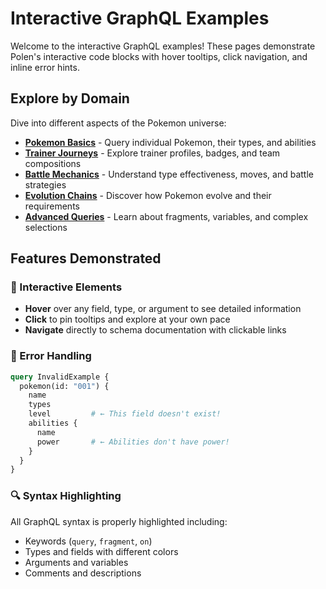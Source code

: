 # Interactive GraphQL Examples

Welcome to the interactive GraphQL examples! These pages demonstrate Polen's interactive code blocks with hover tooltips, click navigation, and inline error hints.

## Explore by Domain

Dive into different aspects of the Pokemon universe:

- **[Pokemon Basics](/examples/pokemon-basics)** - Query individual Pokemon, their types, and abilities
- **[Trainer Journeys](/examples/trainer-journeys)** - Explore trainer profiles, badges, and team compositions  
- **[Battle Mechanics](/examples/battle-mechanics)** - Understand type effectiveness, moves, and battle strategies
- **[Evolution Chains](/examples/evolution-chains)** - Discover how Pokemon evolve and their requirements
- **[Advanced Queries](/examples/advanced-queries)** - Learn about fragments, variables, and complex selections

## Features Demonstrated

### 🎯 Interactive Elements
- **Hover** over any field, type, or argument to see detailed information
- **Click** to pin tooltips and explore at your own pace
- **Navigate** directly to schema documentation with clickable links

### 🚨 Error Handling
```graphql interactive
query InvalidExample {
  pokemon(id: "001") {
    name
    types
    level         # ← This field doesn't exist!
    abilities {
      name
      power       # ← Abilities don't have power!
    }
  }
}
```

### 🔍 Syntax Highlighting
All GraphQL syntax is properly highlighted including:
- Keywords (`query`, `fragment`, `on`)
- Types and fields with different colors
- Arguments and variables
- Comments and descriptions